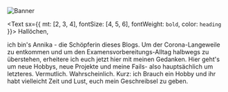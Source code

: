 <div>
  <img alt="Banner" src="/banner.jpg" style="max-width:100%;max-height:100%;" />
</div>

<Text sx={{ mt: [2, 3, 4], fontSize: [4, 5, 6], fontWeight: `bold`, color: `heading` }}>
  Hallöchen,
</Text>

ich bin's Annika - die Schöpferin dieses Blogs. Um der Corona-Langeweile zu
entkommen und um den Examensvorbereitungs-Alltag halbwegs zu überstehen, erheitere ich euch jetzt
hier mit meinen Gedanken.
Hier geht's um neue Hobbys, neue Projekte und meine Fails- also hauptsächlich um letzteres.
Vermutlich. Wahrscheinlich. Kurz: ich Brauch ein Hobby und ihr habt vielleicht Zeit und
Lust, euch mein Geschreibsel zu geben.
